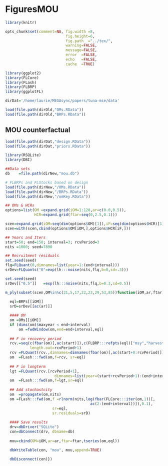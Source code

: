 FiguresMOU
========================================================

```r
library(knitr)

opts_chunk$set(comment=NA, fig.width =8, 
                           fig.height=6,
                           fig.path  ="../tex/",
                           warning=FALSE, 
                           message=FALSE, 
                           error  =FALSE, 
                           echo   =FALSE,
                           cache  =TRUE)
```


```r
library(ggplot2)
library(FLCore)
library(FLash)
library(FLBRP)
library(ggplotFL)

dirDat='/home/laurie/MEGAsync/papers/tuna-mse/data'

load(file.path(dirOld,"OMs.RData"))
load(file.path(dirOld,"BRPs.RData"))
```

MOU counterfactual
---------------------------------------
```r
load(file.path(dirDat,"design.RData"))
load(file.path(dirDat,"priors.RData"))

library(RSQLite)
library(DBI)

##Data sets
db    =file.path(dirNew,"mou.db")

# FLBRPs and FLStocks based on design
load(file.path(dirNew,"/OMs.RData"))
load(file.path(dirNew,"/BRPs.RData"))
load(file.path(dirNew,"/omKey.RData"))

## OMs & HCRs
options=list(OM =expand.grid(iOM=1:128,ar=c(0.0,0.5)),
             HCR=expand.grid(ftar=seq(0,2.5,0.1)))

scen=expand.grid(iOM=seq(dim(options$OM)[1]),iF=seq(dim(options$HCR)[1]))
scen=with(scen,cbind(options$OM[iOM,],options$HCR[iF,]))

## Years and Iters
start=50; end=150; interval=3; rcvPeriod=3
nits =1000; seed=7890 

## Recruitment residuals
set.seed(seed)
flq=FLQuant(0,dimnames=list(year=1:(end+interval)))
srDev=FLQuants("0"=exp(lh:::noise(nits,flq,b=0,sd=.3)))

set.seed(seed)
srDev[["0.5"]]   =exp(lh:::noise(nits,flq,b=0.3,sd=0.5))

m_ply(subset(scen,OM%in%c(21,5,17,22,23,29,53,85))function(iOM,ar,ftar){
  
  eql=BRPs[[iOM]]
  srD=srDev[[ac(ar)]]

  #### OM
  om =OMs[[iOM]]
  if (dims(om)$maxyear < end+interval)
      om =fwdWindow(om,end=end+interval,eql)
    
  ## F in recovery period
  rcv.=seq(c(fbar(om)[,ac(start)]),c(FLBRP:::refpts(eql)["msy","harvest"])*ftar,
           length.out=rcvPeriod+1)
  rcv =FLQuant(rcv.,dimnames=dimnames(fbar(om)[,ac(start+0:rcvPeriod)]))
  om  =FLash:::fwd(om,f=rcv, sr=eql)
    
  ## F in longterm
  lgt =FLQuant(rcv.[rcvPeriod+1],
                      dimnames=list(year=(start+rcvPeriod+1):(end+interval)))
  om  =FLash:::fwd(om,f=lgt,sr=eql)
    
  ## Add stochastcity
  om  =propagate(om,nits)
  om =FLash:::fwd(om,f =rlnorm(nits,log(fbar(FLCore:::iter(om,1))[,
                                      ac(2:(end+interval))]),0.1),
                     sr=eql,
                     sr.residuals=srD)
  
  #### Save results
  drv=dbDriver("SQLite")
  con=dbConnect(drv, dbname=db)
    
  mou=cbind(OM=iOM,ar=ar,ftar=ftar,tseries(om,eql))

  dbWriteTable(con, "mou", mou,append=TRUE)
  
  dbDisconnect(con)})
```
